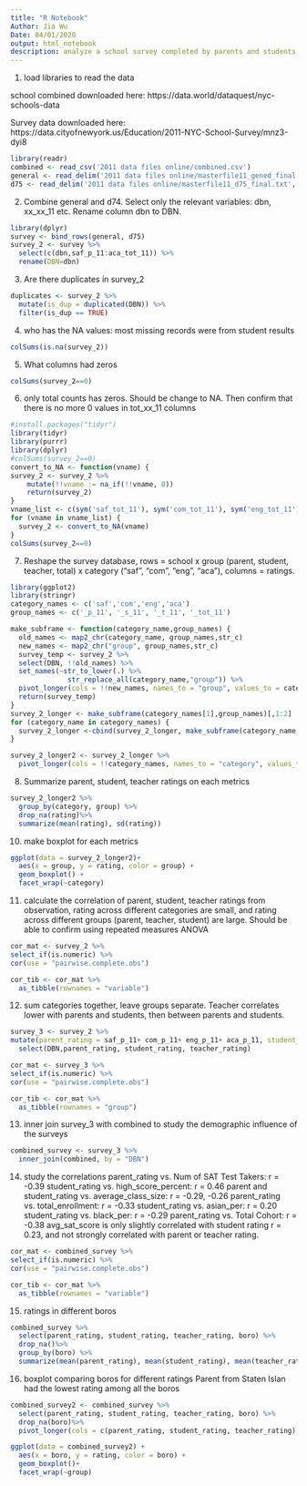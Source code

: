 ```yaml
---
title: "R Notebook"
Author: Jia Wu
Date: 04/01/2020
output: html_notebook
description: analyze a school survey completed by parents and students in New York City
---
```

1. load libraries to read the data

school combined downloaded here:
https://data.world/dataquest/nyc-schools-data

Survey data downloaded here: https://data.cityofnewyork.us/Education/2011-NYC-School-Survey/mnz3-dyi8

```r
library(readr)
combined <- read_csv('2011 data files online/combined.csv')
general <- read_delim('2011 data files online/masterfile11_gened_final.txt', "\t")
d75 <- read_delim('2011 data files online/masterfile11_d75_final.txt', "\t")

```
2. Combine general and d74.
Select only the relevant variables: dbn, xx_xx_11 etc.
Rename column dbn to DBN.
```r
library(dplyr)
survey <- bind_rows(general, d75)
survey_2 <- survey %>%
  select(c(dbn,saf_p_11:aca_tot_11)) %>%
  rename(DBN=dbn)
```

3. Are there duplicates in survey_2
```r
duplicates <- survey_2 %>%
  mutate(is_dup = duplicated(DBN)) %>%
  filter(is_dup == TRUE)
```
4. who has the NA values:
most missing records were from student results
```r
colSums(is.na(survey_2))
```
5. What columns had zeros 
```r
colSums(survey_2==0)
```
6. only total counts has zeros. Should be change to NA.
Then confirm that there is no more 0 values in tot_xx_11 columns

```r
#install.packages("tidyr")
library(tidyr)
library(purrr)
library(dplyr)
#colSums(survey_2==0)
convert_to_NA <- function(vname) {
survey_2 <- survey_2 %>%
    mutate(!!vname := na_if(!!vname, 0))
    return(survey_2)
}
vname_list <- c(sym('saf_tot_11'), sym('com_tot_11'), sym('eng_tot_11'), sym('aca_tot_11'))
for (vname in vname_list) {
  survey_2 <- convert_to_NA(vname)
}
colSums(survey_2==0)
```
7. Reshape the survey database, rows = school x group (parent, student, teacher, total) x category ("saf", "com", "eng", "aca"), columns = ratings.

```r
library(ggplot2)
library(stringr)
category_names <- c('saf','com','eng','aca')
group_names <- c('_p_11', '_s_11', '_t_11', '_tot_11')

make_subframe <- function(category_name,group_names) {
  old_names <- map2_chr(category_name, group_names,str_c)
  new_names <- map2_chr("group", group_names,str_c)
  survey_temp <- survey_2 %>%
  select(DBN, !!old_names) %>%
  set_names(~str_to_lower(.) %>%
              str_replace_all(category_name,"group")) %>%
  pivot_longer(cols = !!new_names, names_to = "group", values_to = category_name)
  return(survey_temp)
}
survey_2_longer <- make_subframe(category_names[1],group_names)[,1:2]
for (category_name in category_names) {
  survey_2_longer <-cbind(survey_2_longer, make_subframe(category_name, group_names)[,3])
}

survey_2_longer2 <- survey_2_longer %>%
  pivot_longer(cols = !!category_names, names_to = "category", values_to = "rating")
```
8. Summarize parent, student, teacher ratings on each metrics

```r
survey_2_longer2 %>%
  group_by(category, group) %>%
  drop_na(rating)%>%
  summarize(mean(rating), sd(rating))
```
10. make boxplot for each metrics

```r
ggplot(data = survey_2_longer2)+
  aes(x = group, y = rating, color = group) + 
  geom_boxplot() + 
  facet_wrap(~category)
```

11. calculate the correlation of parent, student, teacher ratings
from observation, rating across different categories are small, and rating across different groups (parent, teacher, student) are large.
Should be able to confirm using repeated measures ANOVA
```r
cor_mat <- survey_2 %>%
select_if(is.numeric) %>%
cor(use = "pairwise.complete.obs")

cor_tib <- cor_mat %>%
  as_tibble(rownames = "variable")

```
12. sum categories together, leave groups separate.
Teacher correlates lower with parents and students, then between parents and students.
```r
survey_3 <- survey_2 %>%
mutate(parent_rating = saf_p_11+ com_p_11+ eng_p_11+ aca_p_11, student_rating = saf_s_11+ com_s_11+ eng_s_11+ aca_s_11, teacher_rating = saf_t_11+ com_t_11+ eng_t_11+ aca_t_11) %>%
  select(DBN,parent_rating, student_rating, teacher_rating)

cor_mat <- survey_3 %>%
select_if(is.numeric) %>%
cor(use = "pairwise.complete.obs")

cor_tib <- cor_mat %>%
  as_tibble(rownames = "group")

```
13. inner join survey_3 with combined to study the demographic influence of the surveys
```r
combined_survey <- survey_3 %>%
  inner_join(combined, by = "DBN")
```
14. study the correlations
parent_rating vs. Num of SAT Test Takers: r = -0.39
student_rating vs. high_score_percent: r = 0.46
parent and student_rating vs. average_class_size: r = -0.29, -0.26
parent_rating vs. total_enrollment: r = -0.33
student_rating vs. asian_per: r = 0.20
student_rating vs. black_per: r = -0.29
parent_rating vs. Total Cohort: r = -0.38
avg_sat_score is only slightly correlated with student rating r = 0.23, and not strongly correlated with parent or teacher rating.

```r
cor_mat <- combined_survey %>%
select_if(is.numeric) %>%
cor(use = "pairwise.complete.obs")

cor_tib <- cor_mat %>%
  as_tibble(rownames = "variable")

```

15. ratings in different boros
```r
combined_survey %>%
  select(parent_rating, student_rating, teacher_rating, boro) %>%
  drop_na()%>%
  group_by(boro) %>%
  summarize(mean(parent_rating), mean(student_rating), mean(teacher_rating))
```

16. boxplot comparing boros for different ratings
Parent from Staten Islan had the lowest rating among all the boros
```r
combined_survey2 <- combined_survey %>%
  select(parent_rating, student_rating, teacher_rating, boro) %>%
  drop_na(boro)%>%
  pivot_longer(cols = c(parent_rating, student_rating, teacher_rating), names_to = "group", values_to = "rating")

ggplot(data = combined_survey2) + 
  aes(x = boro, y = rating, color = boro) + 
  geom_boxplot()+
  facet_wrap(~group)
```


